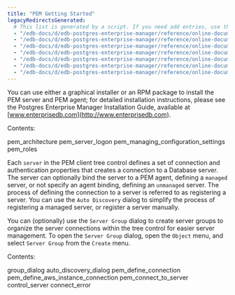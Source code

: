 ```yaml
---
title: "PEM Getting Started"
legacyRedirectsGenerated:
  # This list is generated by a script. If you need add entries, use the `legacyRedirects` key.
  - "/edb-docs/d/edb-postgres-enterprise-manager/reference/online-documentation/7.12/toc_pem_getting_started.html"
  - "/edb-docs/d/edb-postgres-enterprise-manager/reference/online-documentation/7.14/toc_pem_getting_started.html"
  - "/edb-docs/d/edb-postgres-enterprise-manager/reference/online-documentation/7.15/toc_pem_getting_started.html"
  - "/edb-docs/d/edb-postgres-enterprise-manager/reference/online-documentation/7.16/toc_pem_getting_started.html"
  - "/edb-docs/d/edb-postgres-enterprise-manager/reference/online-documentation/7.6/toc_pem_getting_started.html"
  - "/edb-docs/d/edb-postgres-enterprise-manager/reference/online-documentation/7.7/toc_pem_getting_started.html"
  - "/edb-docs/d/edb-postgres-enterprise-manager/reference/online-documentation/7.8/toc_pem_getting_started.html"
---
```


<div id="toc_pem_getting_started" class="registered_link"></div>

You can use either a graphical installer or an RPM package to install the PEM server and PEM agent; for detailed installation instructions, please see the Postgres Enterprise Manager Installation Guide, available at [www.enterprisedb.com](http://www.enterprisedb.com).

Contents:

<div class="toctree">

pem_architecture pem_server_logon pem_managing_configuration_settings pem_roles

</div>

Each `server` in the PEM client tree control defines a set of connection and authentication properties that creates a connection to a Database server. The server can optionally bind the server to a PEM agent, defining a `managed` server, or not specify an agent binding, defining an `unmanaged` server. The process of defining the connection to a server is referred to as registering a server. You can use the `Auto Discovery` dialog to simplify the process of registering a managed server, or register a server manually.

You can (optionally) use the `Server Group` dialog to create server groups to organize the server connections within the tree control for easier server management. To open the `Server Group` dialog, open the `Object` menu, and select `Server Group` from the `Create` menu.

Contents:

<div class="toctree">

group_dialog auto_discovery_dialog pem_define_connection pem_define_aws_instance_connection pem_connect_to_server control_server connect_error

</div>
